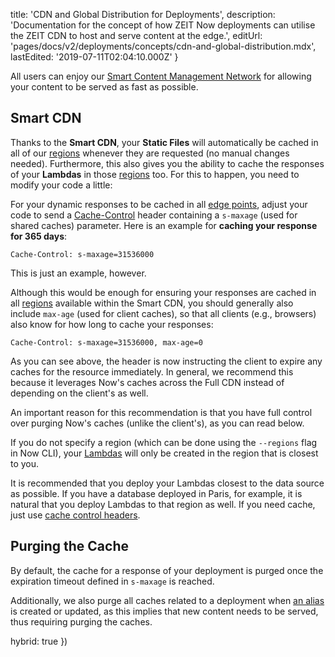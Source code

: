 
  title: 'CDN and Global Distribution for Deployments',
  description:
    'Documentation for the concept of how ZEIT Now deployments can utilise the ZEIT CDN to host and serve content at the edge.',
  editUrl: 'pages/docs/v2/deployments/concepts/cdn-and-global-distribution.mdx',
  lastEdited: '2019-07-11T02:04:10.000Z'
}

All users can enjoy our [Smart Content Management Network](/smart-cdn) for allowing your content to be served as fast as possible.

## Smart CDN

Thanks to the **Smart CDN**, your **Static Files** will automatically be cached in all of our [regions](/docs/v2/platform/regions-and-providers) whenever they are requested (no manual changes needed). Furthermore, this also gives you the ability to cache the responses of your **Lambdas** in those [regions](/docs/v2/platform/regions-and-providers) too. For this to happen, you need to modify your code a little:

For your dynamic responses to be cached in all [edge points](/docs/v2/platform/regions-and-providers), adjust your code to send a [Cache-Control](https://developer.mozilla.org/en-US/docs/Web/HTTP/Headers/Cache-Control) header containing a `s-maxage` (used for shared caches) parameter. Here is an example for **caching your response for 365 days**:

```
Cache-Control: s-maxage=31536000
```

This is just an example, however.

Although this would be enough for ensuring your responses are cached in all [regions](/docs/v2/platform/regions-and-providers) available within the Smart CDN, you should generally also include `max-age` (used for client caches), so that all clients (e.g., browsers) also know for how long to cache your responses:

```
Cache-Control: s-maxage=31536000, max-age=0
```

As you can see above, the header is now instructing the client to expire any caches for the resource immediately. In general, we recommend this because it leverages Now's caches across the Full CDN instead of depending on the client's as well.

An important reason for this recommendation is that you have full control over purging Now's caches (unlike the client's), as you can read below.

If you do not specify a region (which can be done using the `--regions` flag in Now CLI), your [Lambdas](/docs/v2/deployments/concepts/lambdas) will only be created in the region that is closest to you.

It is recommended that you deploy your Lambdas closest to the data source as possible. If you have a database deployed in Paris, for example, it is natural that you deploy Lambdas to that region as well. If you need cache, just use [cache control headers](/docs/v2/network/caching).

## Purging the Cache

By default, the cache for a response of your deployment is purged once the expiration timeout defined in `s-maxage` is reached.

Additionally, we also purge all caches related to a deployment when [an alias](/docs/v2/domains-and-aliases/aliasing-a-deployment) is created or updated, as this implies that new content needs to be served, thus requiring purging the caches.

  hybrid: true
})
